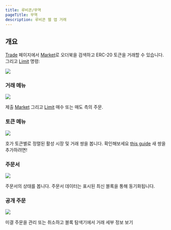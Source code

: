 ```yaml
---
title: 루비콘/무역
pageTitle: 무역
description: 루비콘 웹 앱 거래
---
```


## 개요

[Trade](https://app.rubicon.finance/trade) 페이지에서 [Market](/guides/trade/order-types)로 오더북을 검색하고 ERC-20 토큰을 거래할 수 있습니다. 그리고 [Limit](/guides/trade/order-types) 명령:

![](</assets/image(91).png>)

### 거래 메뉴

![](</assets/image(76).png>)

제출 [Market](/guides/trade/order-types) 그리고 [Limit](/guides/trade/order-types) 매수 또는 매도 측의 주문.

### 토큰 메뉴

![](</assets/image(9).png>)

호가 토큰별로 정렬된 활성 시장 및 거래 쌍을 봅니다. 확인해보세요 [this guide](/guides/trade/order-types/adding-a-trading-pair) 새 쌍을 추가하려면!

### 주문서

![](</assets/image(47).png>)

주문서의 상태를 봅니다. 주문서 데이터는 표시된 최신 블록을 통해 동기화됩니다.

### 공개 주문

![](</assets/image(102).png>)

미결 주문을 관리 또는 취소하고 블록 탐색기에서 거래 세부 정보 보기